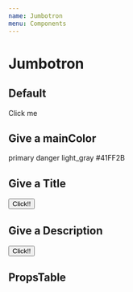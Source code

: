 ```yaml
---
name: Jumbotron
menu: Components
---
```




# Jumbotron

## Default

<Playground>
  <Jumbotron>Click me</Jumbotron>
</Playground>

## Give a mainColor

<Playground>
  <Jumbotron mainColor='primary'>primary</Jumbotron>
  <Jumbotron mainColor='danger'>danger</Jumbotron>
  <Jumbotron mainColor='light_gray'>light_gray</Jumbotron>
  <Jumbotron mainColor='#41FF2B'>#41FF2B</Jumbotron>
</Playground>

## Give a Title

<Playground>
  <Jumbotron title='Hello jumbotron'>
    <Button mainColor='white'>
      Click!!
    </Button>
  </Jumbotron>
</Playground>

## Give a Description

<Playground>
  <Jumbotron description='Hello, jumbotron'>
    <Button mainColor='white'>
      Click!!
    </Button>
  </Jumbotron>
</Playground>

## PropsTable

<Props of={JumbotronPropsTable} />
